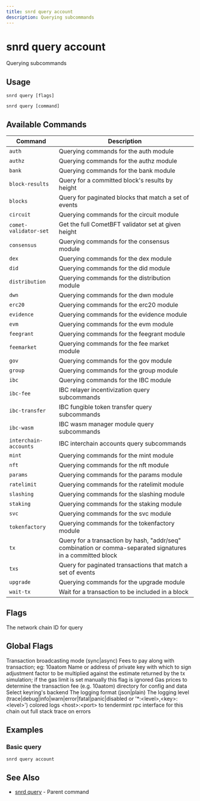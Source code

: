 ```yaml
---
title: snrd query account
description: Querying subcommands
---
```


# snrd query account

Querying subcommands

## Usage

```shell
snrd query [flags]
```

```shell
snrd query [command]
```

## Available Commands

| Command | Description |
|---------|-------------|
| `auth` | Querying commands for the auth module |
| `authz` | Querying commands for the authz module |
| `bank` | Querying commands for the bank module |
| `block-results` | Query for a committed block's results by height |
| `blocks` | Query for paginated blocks that match a set of events |
| `circuit` | Querying commands for the circuit module |
| `comet-validator-set` | Get the full CometBFT validator set at given height |
| `consensus` | Querying commands for the consensus module |
| `dex` | Querying commands for the dex module |
| `did` | Querying commands for the did module |
| `distribution` | Querying commands for the distribution module |
| `dwn` | Querying commands for the dwn module |
| `erc20` | Querying commands for the erc20 module |
| `evidence` | Querying commands for the evidence module |
| `evm` | Querying commands for the evm module |
| `feegrant` | Querying commands for the feegrant module |
| `feemarket` | Querying commands for the fee market module |
| `gov` | Querying commands for the gov module |
| `group` | Querying commands for the group module |
| `ibc` | Querying commands for the IBC module |
| `ibc-fee` | IBC relayer incentivization query subcommands |
| `ibc-transfer` | IBC fungible token transfer query subcommands |
| `ibc-wasm` | IBC wasm manager module query subcommands |
| `interchain-accounts` | IBC interchain accounts query subcommands |
| `mint` | Querying commands for the mint module |
| `nft` | Querying commands for the nft module |
| `params` | Querying commands for the params module |
| `ratelimit` | Querying commands for the ratelimit module |
| `slashing` | Querying commands for the slashing module |
| `staking` | Querying commands for the staking module |
| `svc` | Querying commands for the svc module |
| `tokenfactory` | Querying commands for the tokenfactory module |
| `tx` | Query for a transaction by hash, "addr/seq" combination or comma-separated signatures in a committed block |
| `txs` | Query for paginated transactions that match a set of events |
| `upgrade` | Querying commands for the upgrade module |
| `wait-tx` | Wait for a transaction to be included in a block |

## Flags

<ParamField path="chain-id" type="string">
  The network chain ID
</ParamField>

<ParamField path="help" type="string">
  for query
</ParamField>

## Global Flags

<ParamField path="broadcast-mode" type="string" default="sync">
  Transaction broadcasting mode (sync|async)
</ParamField>

<ParamField path="fees" type="string">
  Fees to pay along with transaction; eg: 10aatom
</ParamField>

<ParamField path="from" type="string">
  Name or address of private key with which to sign
</ParamField>

<ParamField path="gas-adjustment" type="float" default="1">
  adjustment factor to be multiplied against the estimate returned by the tx simulation; if the gas limit is set manually this flag is ignored
</ParamField>

<ParamField path="gas-prices" type="string">
  Gas prices to determine the transaction fee (e.g. 10aatom)
</ParamField>

<ParamField path="home" type="string" default="/Users/prad/.sonr">
  directory for config and data
</ParamField>

<ParamField path="keyring-backend" type="string" default="os">
  Select keyring's backend
</ParamField>

<ParamField path="log_format" type="string" default="plain">
  The logging format (json|plain)
</ParamField>

<ParamField path="log_level" type="string" default="info">
  The logging level (trace|debug|info|warn|error|fatal|panic|disabled or '*:&lt;level&gt;,&lt;key&gt;:&lt;level&gt;')
</ParamField>

<ParamField path="log_no_color" type="string">
  colored logs
</ParamField>

<ParamField path="node" type="string" default="tcp://localhost:26657">
  &lt;host&gt;:&lt;port&gt; to tendermint rpc interface for this chain
</ParamField>

<ParamField path="trace" type="string">
  out full stack trace on errors
</ParamField>

## Examples

### Basic query

```shell
snrd query account
```

## See Also

- [snrd query](./snrd_query.mdx) - Parent command
